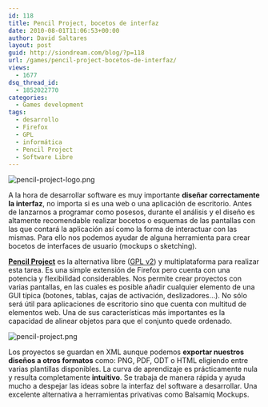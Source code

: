 ```yaml
---
id: 118
title: Pencil Project, bocetos de interfaz
date: 2010-08-01T11:06:53+00:00
author: David Saltares
layout: post
guid: http://siondream.com/blog/?p=118
url: /games/pencil-project-bocetos-de-interfaz/
views:
  - 1677
dsq_thread_id:
  - 1852022770
categories:
  - Games development
tags:
  - desarrollo
  - Firefox
  - GPL
  - informática
  - Pencil Project
  - Software Libre
---
```


![pencil-project-logo.png](/img/wp/pencil-project-logo.webp)

A la hora de desarrollar software es muy importante **diseñar correctamente la interfaz**, no importa si es una web o una aplicación de escritorio. Antes de lanzarnos a programar como posesos, durante el análisis y el diseño es altamente recomendable realizar bocetos o esquemas de las pantallas con las que contará la aplicación así como la forma de interactuar con las mismas. Para ello nos podemos ayudar de alguna herramienta para crear bocetos de interfaces de usuario (mockups o sketching).

**[Pencil Project](http://pencil.evolus.vn/en-US/Home.aspx)** es la alternativa libre ([GPL v2](http://www.gnu.org/licenses/gpl-2.0.html)) y multiplataforma para realizar esta tarea. Es una simple extensión de Firefox pero cuenta con una potencia y flexibilidad considerables. Nos permite crear proyectos con varias pantallas, en las cuales es posible añadir cualquier elemento de una GUI típica (botones, tablas, cajas de activación, deslizadores…). No sólo será útil para aplicaciones de escritorio sino que cuenta con multitud de elementos web. Una de sus características más importantes es la capacidad de alinear objetos para que el conjunto quede ordenado.

![pencil-project.png](/img/wp/pencil-project.webp)

Los proyectos se guardan en XML aunque podemos **exportar nuestros diseños a otros formatos** como: PNG, PDF, ODT o HTML eligiendo entre varias plantillas disponibles. La curva de aprendizaje es prácticamente nula y resulta completamente **intuitivo**. Se trabaja de manera rápida y ayuda mucho a despejar las ideas sobre la interfaz del software a desarrollar. Una excelente alternativa a herramientas privativas como Balsamiq Mockups.
